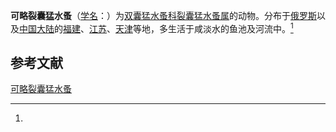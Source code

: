 {{Speciesbox
| name = 可略裂囊猛水蚤
| status = 
| status_system = 
| image = 
| genus = Schizopera
| species = neglecta
| authority = (Akatova, 1935)<ref name='id12498'>{{cite web| url =http://www.bioinfo.cn/db05/BjdwSpecies.php?action=view&id=12498| title =可略裂囊猛水蚤| work =《中国动物物种编目数据库》| publisher =中国科学院微生物研究所| author =中国科学院动物研究所| accessdate =2009-04-28| deadurl =yes| archiveurl =https://web.archive.org/web/20160305081031/http://www.bioinfo.cn/db05/BjdwSpecies.php?action=view&id=12498| archivedate =2016-03-05}}</ref>
}}

'''可略裂囊猛水蚤'''（[[学名|学名]]：{{lang|la|''Schizopera neglecta''}}）为[[双囊猛水蚤科|双囊猛水蚤科]][[裂囊猛水蚤属|裂囊猛水蚤属]]的动物。分布于[[俄罗斯|俄罗斯]]以及[[中国大陆|中国大陆]]的[[福建|福建]]、[[江苏|江苏]]、[[天津|天津]]等地，多生活于咸淡水的鱼池及河流中。<ref name='id12498'/>

== 参考文献 ==
{{reflist}}

{{Wikispecies|Schizopera neglecta}}
{{Taxonbar|from=Q6562584}}

[[Category:裂囊猛水蚤属|可略裂囊猛水蚤]]


{{节肢动物小作品}}